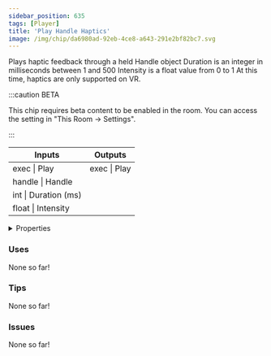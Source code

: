 ```yaml
---
sidebar_position: 635
tags: [Player]
title: 'Play Handle Haptics'
image: /img/chip/da6980ad-92eb-4ce8-a643-291e2bf82bc7.svg
---
```


Plays haptic feedback through a held Handle object Duration is an integer in milliseconds between 1 and 500 Intensity is a float value from 0 to 1  At this time, haptics are only supported on VR. 

:::caution BETA

This chip requires beta content to be enabled in the room. You can access the setting in "This Room -> Settings".

:::

<IChip uuid="da6980ad-92eb-4ce8-a643-291e2bf82bc7"/>

<table><thead><tr><th>Inputs</th><th>Outputs</th></tr></thead><tbody><tr><td>exec | Play</td><td>exec | Play</td></tr><tr><td>handle | Handle</td><td /></tr><tr><td>int | Duration (ms)</td><td /></tr><tr><td>float | Intensity</td><td /></tr></tbody></table>

<details>
  <summary>Properties</summary>
  <div>
    <div>
    <table>
      <tbody>
        <tr>
          <td>Is beta required?</td>
          <td>Yes</td>
        </tr>
        <tr>
          <td>Is chip a trolling risk?</td>
          <td>No</td>
        </tr>
        <tr>
          <td>Is chip a role assignment risk?</td>
          <td>No</td>
        </tr>
        <tr>
          <td>Chip UUID</td>
          <td>da6980ad-92eb-4ce8-a643-291e2bf82bc7</td>
        </tr>
        <tr>
          <td>Room availability</td>
          <td>Available everywhere</td>
        </tr>
      </tbody>
    </table>
    </div>
  </div>
</details>

### Uses

None so far!

### Tips

None so far!

### Issues

None so far!